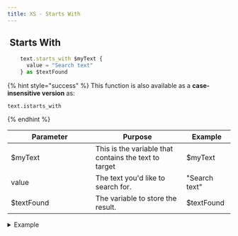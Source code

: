```yaml
---
title: XS - Starts With
---
```


## <img src="../assets/docuBadge (10).png" alt="" data-size="line" /> Starts With <a href="#xs-textstartswith" id="xs-textstartswith"></a>

```javascript
    text.starts_with $myText {
      value = "Search text"
    } as $textFound
```

{% hint style="success" %}
This function is also available as a **case-insensitive version** as:

```
text.istarts_with
```
{% endhint %}

<table><thead><tr><th width="175">Parameter</th><th>Purpose</th><th>Example</th></tr></thead><tbody><tr><td>$myText</td><td>This is the variable that contains the text to target</td><td>$myText</td></tr><tr><td>value</td><td>The text you'd like to search for.</td><td>"Search text"</td></tr><tr><td>$textFound</td><td>The variable to store the result.</td><td>$textFound</td></tr></tbody></table>

<details>

<summary>Example</summary>

```javascript
    text.starts_with $myText {
      value = "Search text"
    } as $textFound
```

![](<../assets/CleanShot 2025-03-06 at 16.12.32.png>)

</details>

